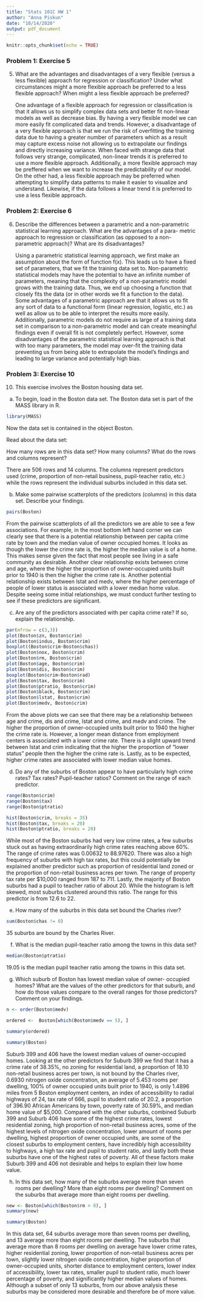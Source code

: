 ```yaml
---
title: "Stats 101C HW 1"
author: "Anna Piskun"
date: "10/14/2020"
output: pdf_document
---
```


```r
knitr::opts_chunk$set(echo = TRUE)
```


### Problem 1: Exercise 5


5. What are the advantages and disadvantages of a very flexible (versus a less flexible) approach for regression or classification? Under what circumstances might a more flexible approach be preferred to a less flexible approach? When might a less flexible approach be preferred?


    One advantage of a flexible approach for regression or classification is that it allows us to simplify complex data sets and better fit non-linear models as well as decrease bias. By having a very flexible model we can more easily fit complicated data and trends. However, a disadvantage of a very flexible approach is that we run the risk of overfitting the training data due to having a greater number of parameters which as a result may capture excess noise not allowing us to extrapolate our findings and directly increasing variance. When faced with strange data that follows very strange, complicated, non-linear trends it is preferred to use a more flexible approach. Additionally, a more flexible approach may be preffered when we want to increase the predictability of our model. On the other had, a less flexible approach may be preferred when attempting to simplify data patterns to make it easier to visualize and understand. Likewise, if the data follows a linear trend it is preferred to use a less flexible approach. 


### Problem 2: Exercise 6

6. Describe the differences between a parametric and a non-parametric statistical learning approach. What are the advantages of a para- metric approach to regression or classification (as opposed to a non- parametric approach)? What are its disadvantages?

    Using a parametric statistical learning approach, we first make an assumption about the form of function f(x). This leads us to have a fixed set of parameters, that we fit the training data set to. Non-parametric statistical models may have the potential to have an infinite number of parameters, meaning that the complexity of a non-parametric model grows with the training data. Thus, we end up choosing a function that closely fits the data (or in other words we fit a function to the data). Some advantages of a parametric approach are that it allows us to fit any sort of data to a functional form (linear regression, logistic, etc.) as well as allow us to be able to interpret the results more easily. Additionally, parametric models do not require as large of a training data set in comparison to a non-parametric model and can create meaningful findings even if overall fit is not completely perfect. However, some disadvantages of the parametric statistical learning approach is that with too many parameters, the model may over-fit the training data preventing us from being able to extrapolate the model's findings and leading to large variance and potentially high bias. 


### Problem 3: Exercise 10

10. This exercise involves the Boston housing data set.

(a) To begin, load in the Boston data set. The Boston data set is part of the MASS library in R.

```r
library(MASS)
```

Now the data set is contained in the object Boston.

Read about the data set:

How many rows are in this data set? How many columns? What do the rows and columns represent?

There are 506 rows and 14 columns. The columns represent predictors used (crime, proportion of non-retail business, pupil-teacher ratio, etc.) while the rows represent the individual suburbs included in this data set. 

(b) Make some pairwise scatterplots of the predictors (columns) in this data set. Describe your findings.

```r
pairs(Boston)
```



From the pairwise scatterplots of all the predictors we are able to see a few associations. For example, in the most bottom left hand corner we can clearly see that there is a potential relationship between per capita crime rate by town and the median value of owner occupied homes. It looks as though the lower the crime rate is, the higher the median value is of a home. This makes sense given the fact that most people see living in a safe community as desirable. Another clear relationship exists between crime and age, where the higher the proportion of owner-occupied units built prior to 1940 is then the higher the crime rate is. Another potential relationship exists between lstat and medv, where the higher percentage of people of lower status is associated with a lower median home value. Despite seeing some initial relationships, we must conduct further testing to see if these predictors are significant. 
  

(c) Are any of the predictors associated with per capita crime rate? If so, explain the relationship.

```r
par(mfrow = c(3,3))
plot(Boston$zn, Boston$crim)
plot(Boston$indus, Boston$crim)
boxplot((Boston$crim~Boston$chas))
plot(Boston$nox, Boston$crim)
plot(Boston$rm, Boston$crim)
plot(Boston$age, Boston$crim)
plot(Boston$dis, Boston$crim)
boxplot(Boston$crim~Boston$rad)
plot(Boston$tax, Boston$crim)
plot(Boston$ptratio, Boston$crim)
plot(Boston$black, Boston$crim)
plot(Boston$lstat, Boston$crim)
plot(Boston$medv, Boston$crim)
```

    
From the above plots we can see that there may be a relationship between age and crime, dis and crime, lstat and crime, and medv and crime. The higher the proportion of owner-occupied units built prior to 1940 the higher the crime rate is. However, a longer mean distance from employment centers is associated with a lower crime rate. There is a slight upward trend between lstat and crim indicating that the higher the proportion of "lower status" people then the higher the crime rate is. Lastly, as to be expected, higher crime rates are associated with lower median value homes. 

(d) Do any of the suburbs of Boston appear to have particularly high crime rates? Tax rates? Pupil-teacher ratios? Comment on the range of each predictor.

```r
range(Boston$crim)
range(Boston$tax)
range(Boston$ptratio)

hist(Boston$crim, breaks = 35)
hist(Boston$tax, breaks = 20)
hist(Boston$ptratio, breaks = 20)
```

    
While most of the Boston suburbs had very low crime rates, a few suburbs stuck out as having extraordinarily high crime rates reaching above 60%. The range of crime rates was 0.00632 to 88.97620. There was also a high frequency of suburbs with high tax rates, but this could potentially be explained another predictor such as proportion of residential land zoned or the proportion of non-retail business acres per town. The range of property tax rate per $10,000 ranged from 187 to 711. Lastly, the majority of Boston suburbs had a pupil to teacher ratio of about 20. While the histogram is left skewed, most suburbs clustered around this ratio. The range for this predictor is from 12.6 to 22. 

(e) How many of the suburbs in this data set bound the Charles river?

```r
sum(Boston$chas != 0)
```


35 suburbs are bound by the Charles River. 

(f) What is the median pupil-teacher ratio among the towns in this data set?

```r
median(Boston$ptratio)
```


    
19.05 is the median pupil teacher ratio among the towns in this data set. 

(g) Which suburb of Boston has lowest median value of owner- occupied homes? What are the values of the other predictors for that suburb, and how do those values compare to the overall ranges for those predictors? Comment on your findings.

```r
n <- order(Boston$medv)

ordered <-  Boston[which(Boston$medv == 5), ]

summary(ordered)

summary(Boston)
```



Suburb 399 and 406 have the lowest median values of owner-occupied homes. Looking at the other predictors for Suburb 399 we find that it has a crime rate of 38.35%, no zoning for residential land, a proportion of 18.10 non-retail business acres per town, is not bound by the Charles river, 0.6930 nitrogen oxide concentration, an average of 5.453 rooms per dwelling, 100% of owner occupied units built prior to 1940, is only 1.4896 miles from 5 Boston employment centers, an index of accessibility to radial highways of 24, tax rate of 666, pupil to student ratio of 20.2, a proportion of 396.90 African Americans by town, poverty rate of 30.59%, and median home value of $5,000. Compared with the other suburbs, combined Suburb 399 and Suburb 406 have some of the highest crime rates, lowest residential zoning, high proportion of non-retail business acres, some of the highest levels of nitrogen oxide concentration, lower amount of rooms per dwelling, highest proportion of owner occupied units, are some of the closest suburbs to employment centers, have incredibly high accessibility to highways, a high tax rate and pupil to student ratio, and lastly both these suburbs have one of the highest rates of poverty. All of these factors make Suburb 399 and 406 not desirable and helps to explain their low home value. 

(h) In this data set, how many of the suburbs average more than seven rooms per dwelling? More than eight rooms per dwelling? Comment on the suburbs that average more than eight rooms per dwelling.

```r
new <- Boston[which(Boston$rm > 8), ]
summary(new)

summary(Boston)
```

    
In this data set, 64 suburbs average more than seven rooms per dwelling, and 13 average more than eight rooms per dwelling. The suburbs that average more than 8 rooms per dwelling on average have lower crime rates, higher residential zoning, lower proportion of non-retail business acres per town, slightly lower nitrogen oxide concentration, higher proportion of owner-occupied units, shorter distance to employment centers, lower index of accessibility, lower tax rates, smaller pupil to student ratio, much lower percentage of poverty, and significantly higher median values of homes. Although a subset of only 13 suburbs, from our above analysis these suburbs may be considered more desirable and therefore be of more value. 


